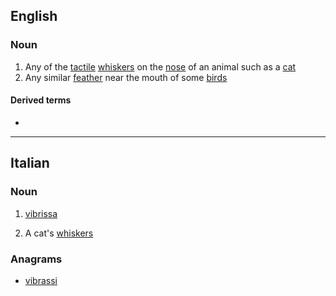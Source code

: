 ==English==

===Noun===
{{wikipedia}}
{{en-noun|vibrissae}}

# Any of the [[tactile]] [[whisker]]s on the [[nose]] of an animal such as a [[cat]]
# Any similar [[feather]] near the mouth of some [[bird]]s

====Derived terms====
* {{l|en|vibrissal}}

----

==Italian==

===Noun===
{{it-noun|f}}

# [[#English|vibrissa]]
# {{lb|it|in the plural}} A cat's [[whiskers]]

===Anagrams===
* [[vibrassi#Italian|vibrassi]]